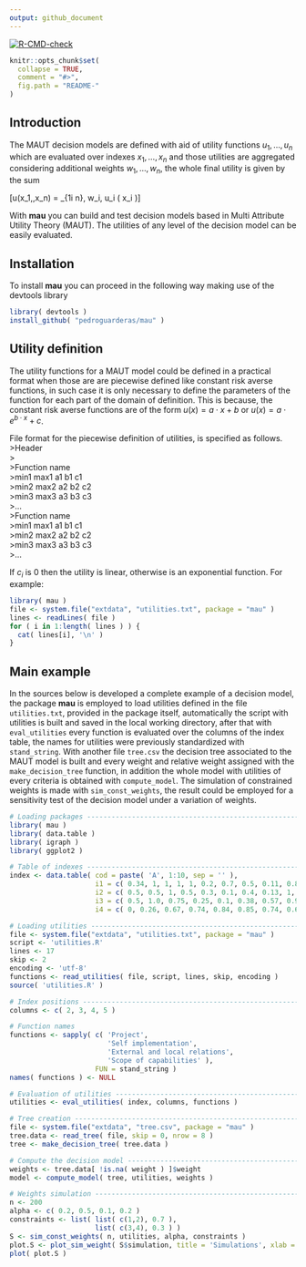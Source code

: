 ```yaml
---
output: github_document
---
```


<!-- README.md is generated from README.Rmd. Please edit that file -->
<!-- badges: start -->
[![R-CMD-check](https://github.com/pedroguarderas/mau/actions/workflows/R-CMD-check.yaml/badge.svg)](https://github.com/pedroguarderas/mau/actions/workflows/R-CMD-check.yaml)
<!-- badges: end -->

```r
knitr::opts_chunk$set(
  collapse = TRUE,
  comment = "#>",
  fig.path = "README-"
)
```

## Introduction
The MAUT decision models are defined with aid of utility functions $u_1,\ldots,u_n$ which are 
evaluated over indexes $x_1,\ldots,x_n$ and those utilities are aggregated considering additional 
weights $w_1,\ldots,w_n$, the whole final utility is given by the sum

\[u(x_1,\ldots,x_n) = \sum_{1\leq i \leq n}\, w_i\, u_i\ ( x_i )\]

With **mau** you can build and test decision models based in Multi Attribute Utility
Theory (MAUT). The utilities of any level of the decision model can be easily evaluated.

## Installation
To install **mau** you can proceed in the following way making use of the devtools library
```r
library( devtools )
install_github( "pedroguarderas/mau" )
```

## Utility definition
The utility functions for a MAUT model could be defined in a practical format when those are 
are piecewise defined like constant risk averse functions, in such case it is only necessary 
to define the parameters of the function for each part of the domain of definition. This is because,
the constant risk averse functions are of the form $u(x) = a \cdot x + b$ or 
$u(x) = a \cdot e^{b \cdot x} + c$. 

File format for the piecewise definition of utilities, is specified as follows.  
>Header    
>  
>Function name    
>min1 max1 a1 b1 c1    
>min2 max2 a2 b2 c2    
>min3 max3 a3 b3 c3    
>...    
>Function name    
>min1 max1 a1 b1 c1    
>min2 max2 a2 b2 c2    
>min3 max3 a3 b3 c3    
>...    

If $c_i$ is $0$ then the utility is linear, otherwise is an exponential function. For example:
```r
library( mau )
file <- system.file("extdata", "utilities.txt", package = "mau" )
lines <- readLines( file )
for ( i in 1:length( lines ) ) { 
  cat( lines[i], '\n' )
}
```

## Main example
In the sources below is developed a complete example of a decision model, the package **mau** is 
employed to load utilities defined in the file `utilities.txt`, provided in the package itself,
automatically the script with utilities is built and saved in the local working directory, after that 
with `eval_utilities` every function is evaluated over the columns of the index table, the names 
for utilities were previously standardized with `stand_string`. With another file `tree.csv` the 
decision tree associated to the MAUT model is built and every weight and relative weight assigned 
with the `make_decision_tree` function, in addition the whole model with utilities of every criteria 
is obtained with `compute_model`. The simulation of constrained weights is made with 
`sim_const_weights`, the result could be employed for a sensitivity test of the decision model 
under a variation of weights.
```r
# Loading packages --------------------------------------------------------------------------------
library( mau )
library( data.table )
library( igraph )
library( ggplot2 )

# Table of indexes --------------------------------------------------------------------------------
index <- data.table( cod = paste( 'A', 1:10, sep = '' ), 
                     i1 = c( 0.34, 1, 1, 1, 1, 0.2, 0.7, 0.5, 0.11, 0.8 ),
                     i2 = c( 0.5, 0.5, 1, 0.5, 0.3, 0.1, 0.4, 0.13, 1, 0.74 ), 
                     i3 = c( 0.5, 1.0, 0.75, 0.25, 0.1, 0.38, 0.57, 0.97, 0.3, 0.76 ),
                     i4 = c( 0, 0.26, 0.67, 0.74, 0.84, 0.85, 0.74, 0.65, 0.37, 0.92 ) )

# Loading utilities -------------------------------------------------------------------------------
file <- system.file("extdata", "utilities.txt", package = "mau" )
script <- 'utilities.R'
lines <- 17
skip <- 2
encoding <- 'utf-8'
functions <- read_utilities( file, script, lines, skip, encoding )
source( 'utilities.R' )

# Index positions ---------------------------------------------------------------------------------
columns <- c( 2, 3, 4, 5 )

# Function names
functions <- sapply( c( 'Project', 
                        'Self implementation',
                        'External and local relations', 
                        'Scope of capabilities' ),
                     FUN = stand_string )
names( functions ) <- NULL

# Evaluation of utilities -------------------------------------------------------------------------
utilities <- eval_utilities( index, columns, functions )

# Tree creation -----------------------------------------------------------------------------------
file <- system.file("extdata", "tree.csv", package = "mau" )
tree.data <- read_tree( file, skip = 0, nrow = 8 )
tree <- make_decision_tree( tree.data )

# Compute the decision model ----------------------------------------------------------------------
weights <- tree.data[ !is.na( weight ) ]$weight
model <- compute_model( tree, utilities, weights )

# Weights simulation ------------------------------------------------------------------------------
n <- 200
alpha <- c( 0.2, 0.5, 0.1, 0.2 )
constraints <- list( list( c(1,2), 0.7 ), 
                     list( c(3,4), 0.3 ) )
S <- sim_const_weights( n, utilities, alpha, constraints )
plot.S <- plot_sim_weight( S$simulation, title = 'Simulations', xlab = 'ID', ylab = 'Utility' ) 
plot( plot.S )
```
